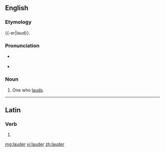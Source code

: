 ==English==

===Etymology===
{{-er|laud}}.

===Pronunciation===
* {{a|UK}} {{IPA|/ˈlɔː(ɹ).də(ɹ)/|lang=en}}
* {{rhymes|ɔː(ɹ)də(ɹ)|lang=en}}

===Noun===
{{en-noun}}

# One who [[laud]]s.

----

==Latin==

===Verb===
{{la-verb-form|lauder}}

# {{conjugation of|laudō||1|s|pres|pass|sub|lang=la}}

[[mg:lauder]]
[[vi:lauder]]
[[zh:lauder]]